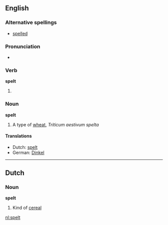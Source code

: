 ==English==

===Alternative spellings===
*[[spelled]]

===Pronunciation===
*{{IPA|/'spεlt/}}

===Verb===
'''spelt'''

# {{past of|spell}}

===Noun===
'''spelt'''

# A type of [[wheat]], ''Triticum aestivum spelta''

====Translations====
{{top}}
*Dutch: [[spelt]]
*German: [[Dinkel]] {{m}}
{{mid}}
{{bottom}}

----

==Dutch==

===Noun===
'''spelt''' {{n}}

# Kind of [[cereal]]

[[nl:spelt]]